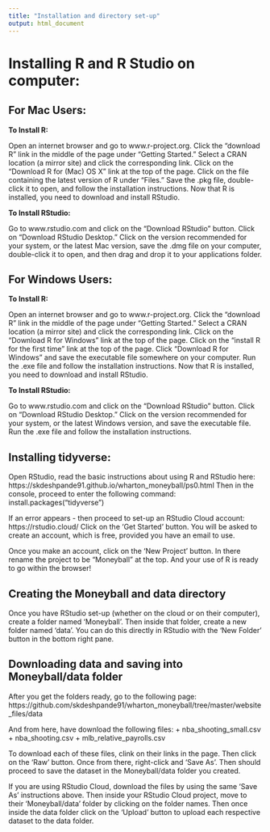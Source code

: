 ```yaml
---
title: "Installation and directory set-up"
output: html_document
---
```


# Installing R and R Studio on computer:

## For Mac Users:

**To Install R:**

Open an internet browser and go to www.r-project.org.
Click the "download R" link in the middle of the page under "Getting Started."
Select a CRAN location (a mirror site) and click the corresponding link.
Click on the "Download R for (Mac) OS X" link at the top of the page.
Click on the file containing the latest version of R under "Files."
Save the .pkg file, double-click it to open, and follow the installation instructions.
Now that R is installed, you need to download and install RStudio. 

**To Install RStudio:**

Go to www.rstudio.com and click on the "Download RStudio" button.
Click on "Download RStudio Desktop."
Click on the version recommended for your system, or the latest Mac version, save the .dmg file on your computer, double-click it to open, and then drag and drop it to your applications folder.

## For Windows Users:

**To Install R:**

Open an internet browser and go to www.r-project.org.
Click the "download R" link in the middle of the page under "Getting Started."
Select a CRAN location (a mirror site) and click the corresponding link.
Click on the "Download R for Windows" link at the top of the page.
Click on the "install R for the first time" link at the top of the page.
Click "Download R for Windows" and save the executable file somewhere on your computer. Run the .exe file and follow the installation instructions.
Now that R is installed, you need to download and install RStudio. 

**To Install RStudio:**

Go to www.rstudio.com and click on the "Download RStudio" button.
Click on "Download RStudio Desktop."
Click on the version recommended for your system, or the latest Windows version, and save the executable file.
Run the .exe file and follow the installation instructions.

## Installing tidyverse:

Open RStudio, read the basic instructions about using R and RStudio here: https://skdeshpande91.github.io/wharton_moneyball/ps0.html Then in the console, proceed to enter the following command: install.packages("tidyverse")

If an error appears - then proceed to set-up an RStudio Cloud account: https://rstudio.cloud/ Click on the 'Get Started' button. You will be asked to create an account, which is free, provided you have an email to use. 

Once you make an account, click on the 'New Project' button. In there rename the project to be "Moneyball" at the top. And your use of R is ready to go within the browser!

## Creating the Moneyball and data directory

Once you have RStudio set-up (whether on the cloud or on their computer), create a folder named 'Moneyball'. Then inside that folder, create a new folder named 'data'. You can do this directly in RStudio with the 'New Folder' button in the bottom right pane.

## Downloading data and saving into Moneyball/data folder

After you get the folders ready, go to the following page: https://github.com/skdeshpande91/wharton_moneyball/tree/master/website_files/data

And from here, have download the following files: 
+ nba_shooting_small.csv
+ nba_shooting.csv
+ mlb_relative_payrolls.csv

To download each of these files, clink on their links in the page. Then click on the 'Raw' button. Once from there, right-click and 'Save As'. Then should proceed to save the dataset in the Moneyball/data folder you created.

If you are using RStudio Cloud, download the files by using the same 'Save As' instructions above. Then inside your RStudio Cloud project, move to their 'Moneyball/data' folder by clicking on the folder names. Then once inside the data folder click on the 'Upload' button to upload each respective dataset to the data folder.
